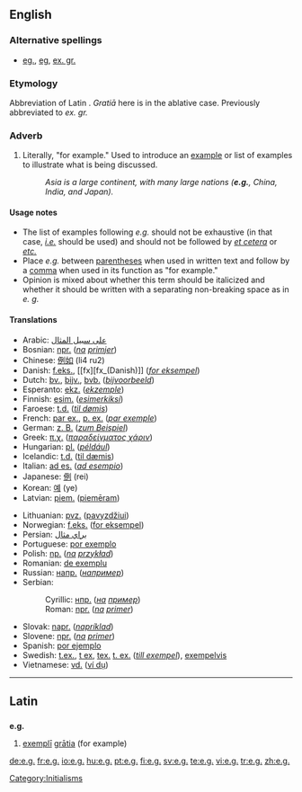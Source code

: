 {{see also|eg|ég|.eg|eg.|EG|Eg|-eg-|eg-}}

==English==

===Alternative spellings===
*[[eg.]], [[eg]], [[ex. gr.]]

===Etymology===
Abbreviation of Latin {{term|exempli gratia|exempli gratiā|lang=la|for example}}. ''Gratiā'' here is in the ablative case. Previously abbreviated to ''ex. gr.''

===Adverb===
{{en-adv|-}}
#{{context|[[abbreviation]]|[[initialism]]}} Literally, "for example."  Used to introduce an [[example]] or list of examples to illustrate what is being discussed.
#:''Asia is a large continent, with many large nations ('''e.g.''', China, India, and Japan).''

====Usage notes====
*The list of examples following ''e.g.'' should not be exhaustive (in that case, ''[[i.e.]]'' should be used) and should not be followed by ''[[et cetera]]'' or ''[[etc.]]''  
*Place ''e.g.'' between [[parentheses]] when used in written text and follow by a [[comma]] when used in its function as "for example."
*Opinion is mixed about whether this term should be italicized and whether it should be written with a separating non-breaking space as in ''e. g.''

====Translations====
{{top}}
*Arabic: [[على سبيل المثال]]
*Bosnian: [[npr.#Bosnian|npr.]] (''[[na]] [[primjer]]'')
*Chinese: [[例如]] (li4 ru2)
*Danish: [[f.eks.]], [[fx][fx_(Danish)]] (''[[for eksempel]]'')
*Dutch: [[bv.]], [[bijv.]], [[bvb.]] (''[[bijvoorbeeld]]'')
*Esperanto: [[ekz.]] (''[[ekzemple]]'')
*Finnish: [[esim.]] (''[[esimerkiksi]]'')
*Faroese: [[t.d.]] (''[[til dømis]]'')
*French: [[par ex.]], [[p. ex.]] (''[[par exemple]]'')<!-- are both right? -->
*German: [[z. B.]] (''[[zum Beispiel]]'')
*Greek: [[π.χ.]] (''[[παραδείγματος χάριν]]'')
*Hungarian: [[pl.]] (''[[például]]'')
*Icelandic: [[t.d.]] ([[til dæmis]])
*Italian: [[ad es.]] (''[[ad esempio]]'')
*Japanese: [[例]] (rei)
*Korean: [[예]] (ye)
*Latvian: [[piem.]] ([[piemēram]])
{{mid}}
*Lithuanian: [[pvz.]] ([[pavyzdžiui]])
*Norwegian: [[f.eks.]] ([[for eksempel]])
*Persian: [[براي مثال]]
*Portuguese: [[por exemplo]]
*Polish: [[np.]] (''[[na]] [[przykład]]'')
*Romanian: [[de exemplu]]
*Russian: [[напр.]] (''[[например]]'')
*Serbian: 
*:Cyrillic: [[нпр.]] (''[[на]] [[пример]]'')
*:Roman: [[npr.]] (''[[na]] [[primer]]'')
*Slovak: [[napr.]] (''[[napríklad]]'')
*Slovene: [[npr.]] (''[[na]] [[primer]]'')
*Spanish: [[por ejemplo]]
*Swedish: [[t.ex.]], [[t ex]], [[tex.]] [[t. ex.]] (''[[till exempel]]''), [[exempelvis]]
*Vietnamese: [[vd.]] ([[ví dụ]])
{{bottom}}

[[Category:Initialisms]]

----

==Latin==

==={{abbreviation|Latin}}===
'''e.g.'''

# [[exemplum#Latin|exemplī]] [[gratia|grātia]] (for example)

[[de:e.g.]]
[[fr:e.g.]]
[[io:e.g.]]
[[hu:e.g.]]
[[pt:e.g.]]
[[fi:e.g.]]
[[sv:e.g.]]
[[te:e.g.]]
[[vi:e.g.]]
[[tr:e.g.]]
[[zh:e.g.]]